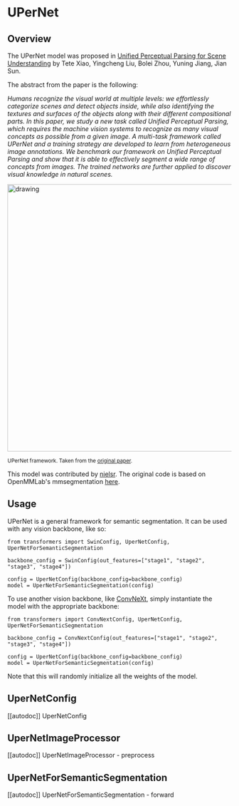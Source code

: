 <!--Copyright 2022 The HuggingFace Team. All rights reserved.

Licensed under the Apache License, Version 2.0 (the "License"); you may not use this file except in compliance with
the License. You may obtain a copy of the License at

http://www.apache.org/licenses/LICENSE-2.0

Unless required by applicable law or agreed to in writing, software distributed under the License is distributed on
an "AS IS" BASIS, WITHOUT WARRANTIES OR CONDITIONS OF ANY KIND, either express or implied. See the License for the
specific language governing permissions and limitations under the License.
-->

# UPerNet

## Overview

The UPerNet model was proposed in [Unified Perceptual Parsing for Scene Understanding](https://arxiv.org/abs/1807.10221)
by Tete Xiao, Yingcheng Liu, Bolei Zhou, Yuning Jiang, Jian Sun.

The abstract from the paper is the following:

*Humans recognize the visual world at multiple levels: we effortlessly categorize scenes and detect objects inside, while also identifying the textures and surfaces of the objects along with their different compositional parts. In this paper, we study a new task called Unified Perceptual Parsing, which requires the machine vision systems to recognize as many visual concepts as possible from a given image. A multi-task framework called UPerNet and a training strategy are developed to learn from heterogeneous image annotations. We benchmark our framework on Unified Perceptual Parsing and show that it is able to effectively segment a wide range of concepts from images. The trained networks are further applied to discover visual knowledge in natural scenes.*

<img src="https://huggingface.co/datasets/huggingface/documentation-images/blob/main/transformers/model_doc/upernet_architecture.jpg"
alt="drawing" width="600"/>

<small> UPerNet framework. Taken from the <a href="https://arxiv.org/abs/1807.10221">original paper</a>. </small>

This model was contributed by [nielsr](https://huggingface.co/nielsr). The original code is based on OpenMMLab's mmsegmentation [here](https://github.com/open-mmlab/mmsegmentation/blob/master/mmseg/models/decode_heads/uper_head.py).

## Usage

UPerNet is a general framework for semantic segmentation. It can be used with any vision backbone, like so:

```
from transformers import SwinConfig, UperNetConfig, UperNetForSemanticSegmentation

backbone_config = SwinConfig(out_features=["stage1", "stage2", "stage3", "stage4"])

config = UperNetConfig(backbone_config=backbone_config)
model = UperNetForSemanticSegmentation(config)
```

To use another vision backbone, like [ConvNeXt](convnext), simply instantiate the model with the appropriate backbone:

```
from transformers import ConvNextConfig, UperNetConfig, UperNetForSemanticSegmentation

backbone_config = ConvNextConfig(out_features=["stage1", "stage2", "stage3", "stage4"])

config = UperNetConfig(backbone_config=backbone_config)
model = UperNetForSemanticSegmentation(config)
```

Note that this will randomly initialize all the weights of the model.

## UperNetConfig

[[autodoc]] UperNetConfig

## UperNetImageProcessor

[[autodoc]] UperNetImageProcessor
    - preprocess

## UperNetForSemanticSegmentation

[[autodoc]] UperNetForSemanticSegmentation
    - forward